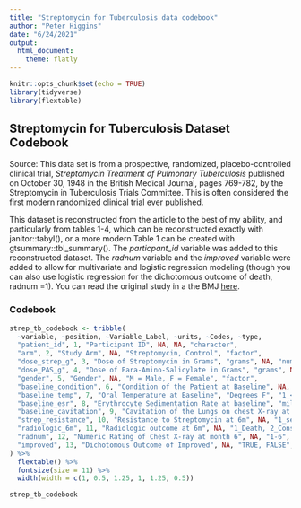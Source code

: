 ```yaml
---
title: "Streptomycin for Tuberculosis data codebook"
author: "Peter Higgins"
date: "6/24/2021"
output: 
  html_document:
    theme: flatly
---
```


```r
knitr::opts_chunk$set(echo = TRUE)
library(tidyverse)
library(flextable)
```


## Streptomycin for Tuberculosis Dataset Codebook

Source: This data set is from a prospective, randomized, placebo-controlled clinical trial, _Streptomycin Treatment of Pulmonary Tuberculosis_  published on October 30, 1948 in the British Medical Journal, pages 769-782, by the Streptomycin in Tuberculosis Trials Committee. This is often considered the first modern randomized clinical trial ever published.

This dataset is reconstructed from the article to the best of my ability, and particularly from tables 1-4, which can be reconstructed exactly with janitor::tabyl(), or a more modern Table 1 can be created with gtsummary::tbl_summary(). The _particpant_id_ variable was added to this reconstructed dataset. The _radnum_ variable and the _improved_ variable were added to allow for multivariate and logistic regression modeling (though you can also use logistic regression for the dichotomous outcome of death, radnum =1). You can read the original study in a the BMJ [here](https://www.ncbi.nlm.nih.gov/pmc/articles/PMC2091872/pdf/brmedj03701-0007.pdf).

### Codebook

```r
strep_tb_codebook <- tribble(
  ~variable, ~position, ~Variable_Label, ~units, ~Codes, ~type,
  "patient_id", 1, "Participant ID", NA, NA, "character",
  "arm", 2, "Study Arm", NA, "Streptomycin, Control", "factor",
  "dose_strep_g", 3, "Dose of Streptomycin in Grams", "grams", NA, "numeric",
  "dose_PAS_g", 4, "Dose of Para-Amino-Salicylate in Grams", "grams", NA, "numeric",
  "gender", 5, "Gender", NA, "M = Male, F = Female", "factor",
  "baseline_condition", 6, "Condition of the Patient at Baseline", NA, "1_Good, 2_Fair, 3_Poor", "factor",
  "baseline_temp", 7, "Oral Temperature at Baseline", "Degrees F", "1_<=98.9F/37.2C, 2_99-99.9F/37.3-37.7C, 3_100-100.9F/37.8-38.2C, 4_>=101F/38.3C", "factor",
  "baseline_esr", 8, "Erythrocyte Sedimentation Rate at baseline", "millimeters per hour", "1_1-10, 2_11-20, 3_21-50, 4_51+", "factor",
  "baseline_cavitation", 9, "Cavitation of the Lungs on chest X-ray at baseline", NA, "yes, no", "factor",
  "strep_resistance", 10, "Resistance to Streptomycin at 6m", NA, "1_sens_0-8, 2_mod_8-99, 3_resist_100+", "factor",
  "radiologic_6m", 11, "Radiologic outcome at 6m", NA, "1_Death, 2_Considerable Deterioration, 3_Moderate_deterioration, 4_No_change, 5_Moderate_improvement, 6_Considerable_improvement", "factor",
  "radnum", 12, "Numeric Rating of Chest X-ray at month 6", NA, "1-6", "numeric",
  "improved", 13, "Dichotomous Outcome of Improved", NA, "TRUE, FALSE", "logical",
) %>% 
  flextable() %>% 
  fontsize(size = 11) %>% 
  width(width = c(1, 0.5, 1.25, 1, 1.25, 0.5))

strep_tb_codebook

```

